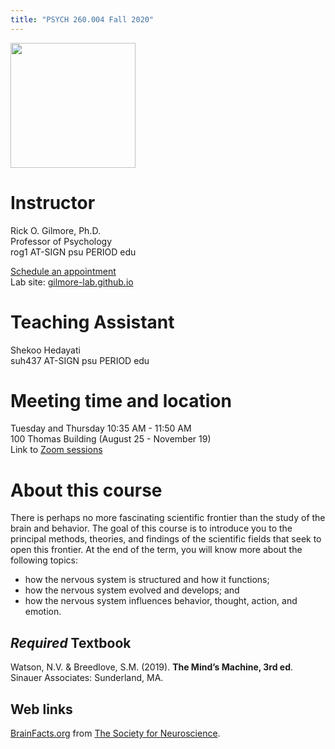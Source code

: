 ```yaml
---
title: "PSYCH 260.004 Fall 2020"
---
```


<img src ="https://media.moddb.com/cache/images/groups/1/3/2933/thumb_620x2000/brain.jpg" height=200px>

# Instructor

Rick O. Gilmore, Ph.D.</br>
Professor of Psychology</br>
rog1 AT-SIGN psu PERIOD edu</br>

[Schedule an appointment](https://doodle.com/mm/rickgilmore/book-a-time)</br>
Lab site: [gilmore-lab.github.io](http://gilmore-lab.github.io/)</br>
<!-- Office hours: Monday, 10:15 - 11:15 am. -->

# Teaching Assistant

Shekoo Hedayati</br>
suh437 AT-SIGN psu PERIOD edu</br>
<!-- Office hours: Wed 1-2 PM -->

# Meeting time and location

Tuesday and Thursday 10:35 AM - 11:50 AM</br>
100 Thomas Building (August 25 - November 19)</br>
Link to [Zoom sessions](https://psu.instructure.com/courses/2074248/external_tools/207840)

# About this course

There is perhaps no more fascinating scientific frontier than the study of the brain and behavior. 
The goal of this course is to introduce you to the principal methods, theories, and findings of the scientific fields that seek to open this frontier. 
At the end of the term, you will know more about the following topics:

- how the nervous system is structured and how it functions;
- how the nervous system evolved and develops; and
- how the nervous system influences behavior, thought, action, and emotion.

## *Required* Textbook

Watson, N.V. & Breedlove, S.M. (2019). **The Mind's Machine, 3rd ed**. Sinauer Associates: Sunderland, MA.

## Web links

[BrainFacts.org](http://www.brainfacts.org) from [The Society for Neuroscience](http://sfn.org).
